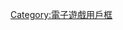 {{Userbox
  |border-c=black
  |id=AE
  |id-s=16
  |info=這個用戶喜歡玩'''[[Astro Empires]]'''。
  |id-c=white
  |id-fc=black
  |info-c=black
  |info-s=9
  |info-fc=white
}}<includeonly>[[Category:喜歡玩Astro Empires的維基人|{{PAGENAME}}]]</includeonly><noinclude>

{{DEFAULTSORT:Astro Empires}}
[[Category:喜歡玩Astro Empires的維基人| ]]
[[Category:電子遊戲用戶框]]
</noinclude>